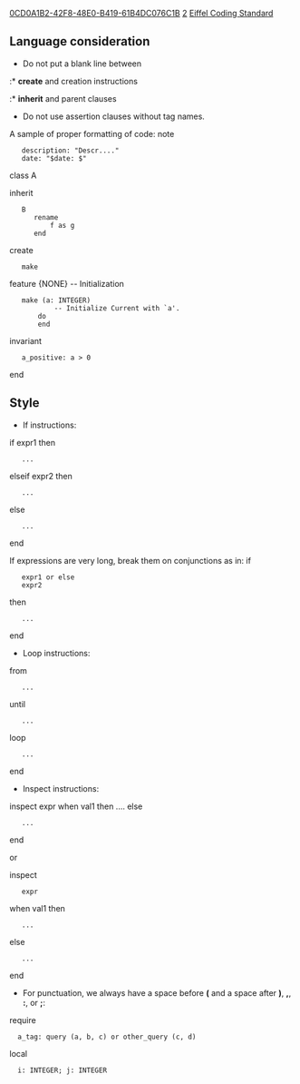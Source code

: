 [[Property:uuid|0CD0A1B2-42F8-48E0-B419-61B4DC076C1B]]
[[Property:weight|2]]
[[Property:title|Eiffel Coding Standard]]

==Language consideration==
*  Do not put a blank line between
:* '''create''' and creation instructions
:* '''inherit''' and parent clauses
* Do not use assertion clauses without tag names.

A sample of proper formatting of code:
<e>note
    description: "Descr...."
    date: "$date: $"

class A

inherit
    B
       rename
           f as g
       end

create
    make

feature {NONE} -- Initialization

    make (a: INTEGER)
            -- Initialize Current with `a'.
        do
        end

invariant
    a_positive: a > 0

end</e>

==Style==
*  If instructions:
<e>if expr1 then
    ...
elseif expr2 then
    ...
else
    ...
end</e>

If expressions are very long, break them on conjunctions as in:
<e>if
    expr1 or else
    expr2
then
    ...
end</e>

* Loop instructions:
<e>from
    ...
until
    ...
loop
    ...
end</e>

* Inspect instructions:
<e>inspect expr
when val1 then ....
else
    ...
end</e>

or

<e>inspect
    expr
when val1 then
    ...
else
    ...
end</e>

* For punctuation, we always have a space before '''(''' and a space after ''')''', ''',''', ''':''', or ''';''':
<e>require
   a_tag: query (a, b, c) or other_query (c, d)
local
   i: INTEGER; j: INTEGER
</e>
